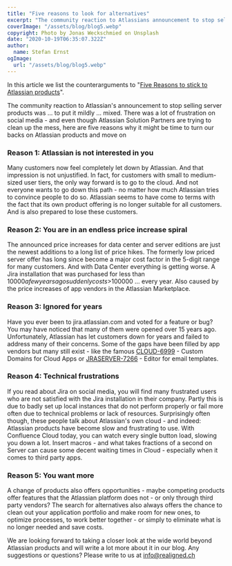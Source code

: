 ```yaml
---
title: "Five reasons to look for alternatives"
excerpt: "The community reaction to Atlassians announcement to stop selling server products was ... to put it mildly ... mixed. There was a lot of frustration on social media - and even though Atlassian Solution Partners are trying to clean up the mess, here are five reasons why it might be time to turn our backs on Atlassian products and move on"
coverImage: "/assets/blog/blog5.webp"
copyright: Photo by Jonas Weckschmied on Unsplash
date: "2020-10-19T06:35:07.322Z"
author:
  name: Stefan Ernst
ogImage:
  url: "/assets/blog/blog5.webp"
---
```


In this article we list the counterarguments to "[Five Reasons to stick to Atlassian products](/posts/pro-reasons)".

The community reaction to Atlassian's announcement to stop selling server products was ... to put it mildly ... mixed. There was a lot of frustration on social media - and even though Atlassian Solution Partners are trying to clean up the mess, here are five reasons why it might be time to turn our backs on Atlassian products and move on

### Reason 1: Atlassian is not interested in you

Many customers now feel completely let down by Atlassian. And that impression is not unjustified. In fact, for customers with small to medium-sized user tiers, the only way forward is to go to the cloud. And not everyone wants to go down this path - no matter how much Atlassian tries to convince people to do so. Atlassian seems to have come to terms with the fact that its own product offering is no longer suitable for all customers. And is also prepared to lose these customers.

### Reason 2: You are in an endless price increase spiral

The announced price increases for data center and server editions are just the newest additions to a long list of price hikes.
The formerly low priced server offer has long since become a major cost factor in the 5-digit range for many customers. And with Data Center everything is getting worse. A Jira installation that was purchased for less than $10000 a few years ago suddenly costs >$100000 ... every year. Also caused by the price increases of app vendors in the Atlassian Marketplace.

### Reason 3: Ignored for years

Have you ever been to jira.atlassian.com and voted for a feature or bug? You may have noticed that many of them were opened over 15 years ago. Unfortunately, Atlassian has let customers down for years and failed to address many of their concerns.
Some of the gaps have been filled by app vendors but many still exist - like the famous [CLOUD-6999](https://jira.atlassian.com/browse/CLOUD-6999) - Custom Domains for Cloud Apps or [JRASERVER-7266](https://jira.atlassian.com/browse/JRASERVER-1391) - Editor for email templates.

### Reason 4: Technical frustrations

If you read about Jira on social media, you will find many frustrated users who are not satisfied with the Jira installation in their company. Partly this is due to badly set up local instances that do not perform properly or fail more often due to technical problems or lack of resources. Surprisingly often though, these people talk about Atlassian's own cloud - and indeed: Atlassian products have become slow and frustrating to use. With Confluence Cloud today, you can watch every single button load, slowing you down a lot.
Insert macros - and what takes fractions of a second on Server can cause some decent waiting times in Cloud - especially when it comes to third party apps.

### Reason 5: You want more

A change of products also offers opportunities - maybe competing products offer features that the Atlassian platform does not - or only through third party vendors? The search for alternatives also always offers the chance to clean out your application portfolio and make room for new ones, to optimize processes, to work better together - or simply to eliminate what is no longer needed and save costs.

We are looking forward to taking a closer look at the wide world beyond Atlassian products and will write a lot more about it in our blog. Any suggestions or questions? Please write to us at [info@realigned.ch](mailto:info@realigned.ch)
